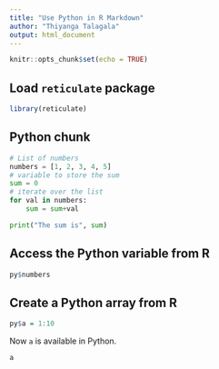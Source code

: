 ```yaml
---
title: "Use Python in R Markdown"
author: "Thiyanga Talagala"
output: html_document
---
```


```r
knitr::opts_chunk$set(echo = TRUE)
```

## Load `reticulate` package

```r
library(reticulate)
```

## Python chunk

```python
# List of numbers
numbers = [1, 2, 3, 4, 5]
# variable to store the sum
sum = 0
# iterate over the list
for val in numbers:
	sum = sum+val

print("The sum is", sum)

```


## Access the Python variable from R

```r
py$numbers
```

## Create a Python array from R

```r
py$a = 1:10 
```

Now `a` is available in Python.

```python
a
```
